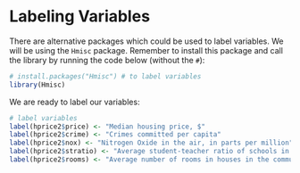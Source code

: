 # Labeling Variables

There are alternative packages which could be used to label variables. We will be using the `Hmisc` package. Remember to install this package and call the library by running the code below (without the `#`):

```r
# install.packages("Hmisc") # to label variables
library(Hmisc)
```

We are ready to label our variables:

```r
# label variables
label(hprice2$price) <- "Median housing price, $"
label(hprice2$crime) <- "Crimes committed per capita"
label(hprice2$nox) <- "Nitrogen Oxide in the air, in parts per million"
label(hprice2$stratio) <- "Average student-teacher ratio of schools in the community"
label(hprice2$rooms) <- "Average number of rooms in houses in the community"
```
